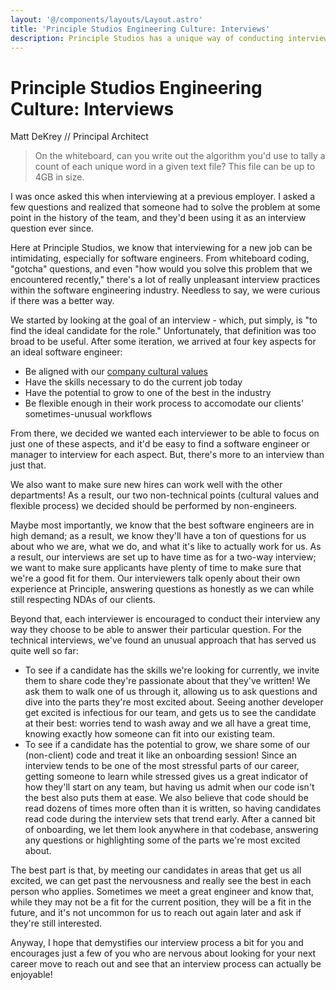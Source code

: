 ```yaml
---
layout: '@/components/layouts/Layout.astro'
title: 'Principle Studios Engineering Culture: Interviews'
description: Principle Studios has a unique way of conducting interviews that has helped us to build a better team to support our clients... and is unintimidating for interviews!
---
```



# Principle Studios Engineering Culture: Interviews

<a rel="author">

Matt DeKrey // Principal Architect

</a>

> On the whiteboard, can you write out the algorithm you'd use to tally a count
> of each unique word in a given text file? This file can be up to 4GB in size.

I was once asked this when interviewing at a previous employer. I asked a few
questions and realized that someone had to solve the problem at some point in
the history of the team, and they'd been using it as an interview question ever
since.

Here at Principle Studios, we know that interviewing for a new job can be
intimidating, especially for software engineers. From whiteboard coding,
"gotcha" questions, and even "how would you solve this problem that we
encountered recently," there's a lot of really unpleasant interview practices
within the software engineering industry. Needless to say, we were curious if
there was a better way.

We started by looking at the goal of an interview - which, put simply, is "to
find the ideal candidate for the role." Unfortunately, that definition was too
broad to be useful. After some iteration, we arrived at four key aspects for
an ideal software engineer:

- Be aligned with our [company cultural values][1]
- Have the skills necessary to do the current job today
- Have the potential to grow to one of the best in the industry
- Be flexible enough in their work process to accomodate our clients'
  sometimes-unusual workflows

From there, we decided we wanted each interviewer to be able to focus on just
one of these aspects, and it'd be easy to find a software engineer or manager to
interview for each aspect. But, there's more to an interview than just that.

We also want to make sure new hires can work well with the other departments! As
a result, our two non-technical points (cultural values and flexible process) we
decided should be performed by non-engineers.

Maybe most importantly, we know that the best software engineers are in high
demand; as a result, we know they'll have a ton of questions for us about who we
are, what we do, and what it's like to actually work for us. As a result, our
interviews are set up to have time as for a two-way interview; we want to make
sure applicants have plenty of time to make sure that we're a good fit for them.
Our interviewers talk openly about their own experience at Principle, answering
questions as honestly as we can while still respecting NDAs of our clients.

Beyond that, each interviewer is encouraged to conduct their interview any way
they choose to be able to answer their particular question. For the technical
interviews, we've found an unusual approach that has served us quite well so
far:

- To see if a candidate has the skills we're looking for currently, we invite
  them to share code they're passionate about that they've written! We ask them
  to walk one of us through it, allowing us to ask questions and dive into the
  parts they're most excited about. Seeing another developer get excited is
  infectious for our team, and gets us to see the candidate at their best:
  worries tend to wash away and we all have a great time, knowing exactly how
  someone can fit into our existing team.
- To see if a candidate has the potential to grow, we share some of our
  (non-client) code and treat it like an onboarding session! Since an interview
  tends to be one of the most stressful parts of our career, getting someone to
  learn while stressed gives us a great indicator of how they'll start on any
  team, but having us admit when our code isn't the best also puts them at ease.
  We also believe that code should be read dozens of times more often than it is
  written, so having candidates read code during the interview sets that trend
  early. After a canned bit of onboarding, we let them look anywhere in that
  codebase, answering any questions or highlighting some of the parts we're most
  excited about.

The best part is that, by meeting our candidates in areas that get us all
excited, we can get past the nervousness and really see the best in each person
who applies. Sometimes we meet a great engineer and know that, while they may
not be a fit for the current position, they will be a fit in the future, and
it's not uncommon for us to reach out again later and ask if they're still
interested.

Anyway, I hope that demystifies our interview process a bit for you and
encourages just a few of you who are nervous about looking for your next career
move to reach out and see that an interview process can actually be enjoyable!

[1]: https://principlestudios.com/careers/
